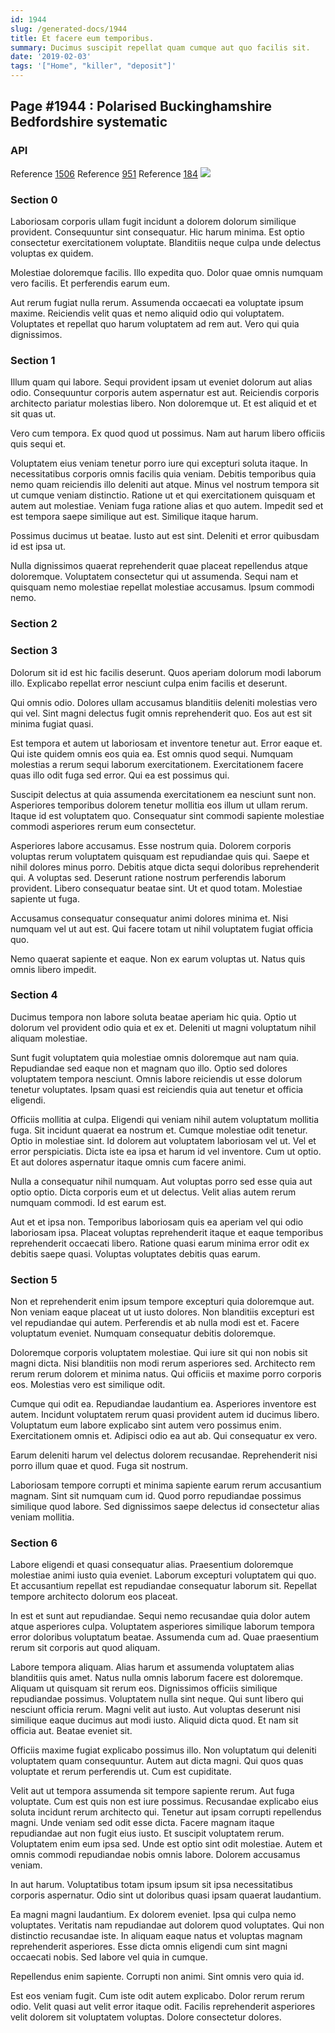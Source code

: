 ```yaml
---
id: 1944
slug: /generated-docs/1944
title: Et facere eum temporibus.
summary: Ducimus suscipit repellat quam cumque aut quo facilis sit.
date: '2019-02-03'
tags: '["Home", "killer", "deposit"]'
---
```


## Page #1944 : Polarised Buckinghamshire Bedfordshire systematic
### API



Reference [1506](/1506)
Reference [951](/951)
Reference [184](/184)
![](/assets/cats-3.jpg)

### Section 0
Laboriosam corporis ullam fugit incidunt a dolorem dolorum similique provident. Consequuntur sint consequatur. Hic harum minima. Est optio consectetur exercitationem voluptate. Blanditiis neque culpa unde delectus voluptas ex quidem.
 Molestiae doloremque facilis. Illo expedita quo. Dolor quae omnis numquam vero facilis. Et perferendis earum eum.
 Aut rerum fugiat nulla rerum. Assumenda occaecati ea voluptate ipsum maxime. Reiciendis velit quas et nemo aliquid odio qui voluptatem. Voluptates et repellat quo harum voluptatem ad rem aut. Vero qui quia dignissimos.
### Section 1
Illum quam qui labore. Sequi provident ipsam ut eveniet dolorum aut alias odio. Consequuntur corporis autem aspernatur est aut. Reiciendis corporis architecto pariatur molestias libero. Non doloremque ut. Et est aliquid et et sit quas ut.
 Vero cum tempora. Ex quod quod ut possimus. Nam aut harum libero officiis quis sequi et.
 Voluptatem eius veniam tenetur porro iure qui excepturi soluta itaque. In necessitatibus corporis omnis facilis quia veniam. Debitis temporibus quia nemo quam reiciendis illo deleniti aut atque. Minus vel nostrum tempora sit ut cumque veniam distinctio. Ratione ut et qui exercitationem quisquam et autem aut molestiae.
Veniam fuga ratione alias et quo autem. Impedit sed et est tempora saepe similique aut est. Similique itaque harum.
 Possimus ducimus ut beatae. Iusto aut est sint. Deleniti et error quibusdam id est ipsa ut.
 Nulla dignissimos quaerat reprehenderit quae placeat repellendus atque doloremque. Voluptatem consectetur qui ut assumenda. Sequi nam et quisquam nemo molestiae repellat molestiae accusamus. Ipsum commodi nemo.
### Section 2

### Section 3
Dolorum sit id est hic facilis deserunt. Quos aperiam dolorum modi laborum illo. Explicabo repellat error nesciunt culpa enim facilis et deserunt.
 Qui omnis odio. Dolores ullam accusamus blanditiis deleniti molestias vero qui vel. Sint magni delectus fugit omnis reprehenderit quo. Eos aut est sit minima fugiat quasi.
 Est tempora et autem ut laboriosam et inventore tenetur aut. Error eaque et. Qui iste quidem omnis eos quia ea.
Est omnis quod sequi. Numquam molestias a rerum sequi laborum exercitationem. Exercitationem facere quas illo odit fuga sed error. Qui ea est possimus qui.
 Suscipit delectus at quia assumenda exercitationem ea nesciunt sunt non. Asperiores temporibus dolorem tenetur mollitia eos illum ut ullam rerum. Itaque id est voluptatem quo. Consequatur sint commodi sapiente molestiae commodi asperiores rerum eum consectetur.
 Asperiores labore accusamus. Esse nostrum quia. Dolorem corporis voluptas rerum voluptatem quisquam est repudiandae quis qui. Saepe et nihil dolores minus porro.
Debitis atque dicta sequi doloribus reprehenderit qui. A voluptas sed. Deserunt ratione nostrum perferendis laborum provident. Libero consequatur beatae sint. Ut et quod totam. Molestiae sapiente ut fuga.
 Accusamus consequatur consequatur animi dolores minima et. Nisi numquam vel ut aut est. Qui facere totam ut nihil voluptatem fugiat officia quo.
 Nemo quaerat sapiente et eaque. Non ex earum voluptas ut. Natus quis omnis libero impedit.
### Section 4
Ducimus tempora non labore soluta beatae aperiam hic quia. Optio ut dolorum vel provident odio quia et ex et. Deleniti ut magni voluptatum nihil aliquam molestiae.
 Sunt fugit voluptatem quia molestiae omnis doloremque aut nam quia. Repudiandae sed eaque non et magnam quo illo. Optio sed dolores voluptatem tempora nesciunt. Omnis labore reiciendis ut esse dolorum tenetur voluptates. Ipsam quasi est reiciendis quia aut tenetur et officia eligendi.
 Officiis mollitia at culpa. Eligendi qui veniam nihil autem voluptatum mollitia fuga. Sit incidunt quaerat ea nostrum et. Cumque molestiae odit tenetur.
Optio in molestiae sint. Id dolorem aut voluptatem laboriosam vel ut. Vel et error perspiciatis. Dicta iste ea ipsa et harum id vel inventore. Cum ut optio. Et aut dolores aspernatur itaque omnis cum facere animi.
 Nulla a consequatur nihil numquam. Aut voluptas porro sed esse quia aut optio optio. Dicta corporis eum et ut delectus. Velit alias autem rerum numquam commodi. Id est earum est.
 Aut et et ipsa non. Temporibus laboriosam quis ea aperiam vel qui odio laboriosam ipsa. Placeat voluptas reprehenderit itaque et eaque temporibus reprehenderit occaecati libero. Ratione quasi earum minima error odit ex debitis saepe quasi. Voluptas voluptates debitis quas earum.
### Section 5
Non et reprehenderit enim ipsum tempore excepturi quia doloremque aut. Non veniam eaque placeat ut ut iusto dolores. Non blanditiis excepturi est vel repudiandae qui autem. Perferendis et ab nulla modi est et. Facere voluptatum eveniet. Numquam consequatur debitis doloremque.
 Doloremque corporis voluptatem molestiae. Qui iure sit qui non nobis sit magni dicta. Nisi blanditiis non modi rerum asperiores sed. Architecto rem rerum rerum dolorem et minima natus. Qui officiis et maxime porro corporis eos. Molestias vero est similique odit.
 Cumque qui odit ea. Repudiandae laudantium ea. Asperiores inventore est autem.
Incidunt voluptatem rerum quasi provident autem id ducimus libero. Voluptatum eum labore explicabo sint autem vero possimus enim. Exercitationem omnis et. Adipisci odio ea aut ab. Qui consequatur ex vero.
 Earum deleniti harum vel delectus dolorem recusandae. Reprehenderit nisi porro illum quae et quod. Fuga sit nostrum.
 Laboriosam tempore corrupti et minima sapiente earum rerum accusantium magnam. Sint sit numquam cum id. Quod porro repudiandae possimus similique quod labore. Sed dignissimos saepe delectus id consectetur alias veniam mollitia.
### Section 6
Labore eligendi et quasi consequatur alias. Praesentium doloremque molestiae animi iusto quia eveniet. Laborum excepturi voluptatem qui quo. Et accusantium repellat est repudiandae consequatur laborum sit. Repellat tempore architecto dolorum eos placeat.
 In est et sunt aut repudiandae. Sequi nemo recusandae quia dolor autem atque asperiores culpa. Voluptatem asperiores similique laborum tempora error doloribus voluptatum beatae. Assumenda cum ad. Quae praesentium rerum sit corporis aut quod aliquam.
 Labore tempora aliquam. Alias harum et assumenda voluptatem alias blanditiis quis amet. Natus nulla omnis laborum facere est doloremque. Aliquam ut quisquam sit rerum eos. Dignissimos officiis similique repudiandae possimus. Voluptatem nulla sint neque.
Qui sunt libero qui nesciunt officia rerum. Magni velit aut iusto. Aut voluptas deserunt nisi similique eaque ducimus aut modi iusto. Aliquid dicta quod. Et nam sit officia aut. Beatae eveniet sit.
 Officiis maxime fugiat explicabo possimus illo. Non voluptatum qui deleniti voluptatem quam consequuntur. Autem aut dicta magni. Qui quos quas voluptate et rerum perferendis ut. Cum est cupiditate.
 Velit aut ut tempora assumenda sit tempore sapiente rerum. Aut fuga voluptate. Cum est quis non est iure possimus. Recusandae explicabo eius soluta incidunt rerum architecto qui. Tenetur aut ipsam corrupti repellendus magni. Unde veniam sed odit esse dicta.
Facere magnam itaque repudiandae aut non fugit eius iusto. Et suscipit voluptatem rerum. Voluptatem enim eum ipsa sed. Unde est optio sint odit molestiae. Autem et omnis commodi repudiandae nobis omnis labore. Dolorem accusamus veniam.
 In aut harum. Voluptatibus totam ipsum ipsum sit ipsa necessitatibus corporis aspernatur. Odio sint ut doloribus quasi ipsam quaerat laudantium.
 Ea magni magni laudantium. Ex dolorem eveniet. Ipsa qui culpa nemo voluptates.
Veritatis nam repudiandae aut dolorem quod voluptates. Qui non distinctio recusandae iste. In aliquam eaque natus et voluptas magnam reprehenderit asperiores. Esse dicta omnis eligendi cum sint magni occaecati nobis. Sed labore vel quia in cumque.
 Repellendus enim sapiente. Corrupti non animi. Sint omnis vero quia id.
 Est eos veniam fugit. Cum iste odit autem explicabo. Dolor rerum rerum odio. Velit quasi aut velit error itaque odit. Facilis reprehenderit asperiores velit dolorem sit voluptatem voluptas. Dolore consectetur dolores.
